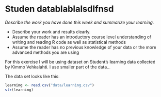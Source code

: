 # Studen datablablalsdlfnsd

*Describe the work you have done this week and summarize your learning.*

- Describe your work and results clearly. 
- Assume the reader has an introductory course level understanding of writing and reading R code as well as statistical methods
- Assume the reader has no previous knowledge of your data or the more advanced methods you are using  

For this exercise I will be using dataset on Student's learning data collected by Kimmo Vehkalahti. I use smaller part of the data... 

The data set looks like this:
```r
learning <- read.csv("data/learning.csv")
str(learning)
```